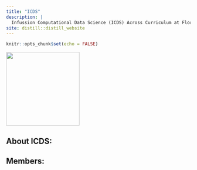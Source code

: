 ```yaml
---
title: "ICDS"
description: |
  Infussion Computational Data Science (ICDS) Across Curriculum at Florida A&M University
site: distill::distill_website
---
```


```r
knitr::opts_chunk$set(echo = FALSE)

```


![](SociaScience.png){width=200}

## About ICDS:

## Members: